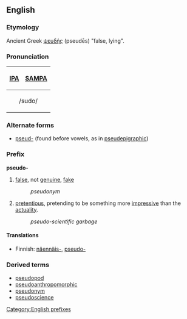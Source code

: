 ==English==
===Etymology===
Ancient Greek [[ψευδής]] (pseudēs) "false, lying".

===Pronunciation===
{| border=1 cellpadding=5
! [[w:IPA|IPA]] !! [[w:SAMPA|SAMPA]]
|-
|colspan=2 align=center| /sudo/
|}

===Alternate forms===
*[[pseud-]] (found before vowels, as in [[pseudepigraphic]])

===Prefix===
'''pseudo-'''
#[[false]], not [[genuine]], [[fake]]
#:''pseudonym''
#[[pretentious]], pretending to be something more [[impressive]] than the [[actuality]].
#:''pseudo-scientific garbage''

====Translations====
*Finnish: [[näennäis-]], [[pseudo-]]

===Derived terms===
*[[pseudopod]]
*[[pseudoanthropomorphic]]
*[[pseudonym]]
*[[pseudoscience]]

[[Category:English prefixes]]
